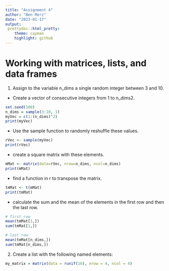 ```yaml
---
title: "Assignment 4"
author: "Ben Merz"
date: "2023-01-17"
output: 
 prettydoc::html_pretty:
    theme: cayman
    highlight: github
---
```


# Working with matrices, lists, and data frames

1. Assign to the variable n_dims a single random integer between 3 and 10.
  + Create a vector of consecutive integers from 1 to n_dims2.
  
```r
set.seed(100)
n_dims = sample(3:10, 1)
myVec = c(1:(n_dims)^2)
print(myVec)
```
  + Use the sample function to randomly reshuffle these values.
```r
rVec <- sample(myVec)
print(rVec)
```
  + create a square matrix with these elements.
```r
mMat <- matrix(data=rVec, nrow=n_dims, ncol=n_dims)
print(mMat)
```
  + find a function in r to transpose the matrix.
```r
tmMat <- t(mMat)
print(tmMat)
```
  + calculate the sum and the mean of the elements in the first row and then the last row.
```r
# first row
mean(tmMat[1,])
sum(tmMat[1,])

# last row
mean(tmMat[n_dims,])
sum(tmMat[n_dims,])
```
2. Create a list with the following named elements:
```r
my_matrix = matrix(data = runif(16), nrow = 4, ncol = 4)

```









